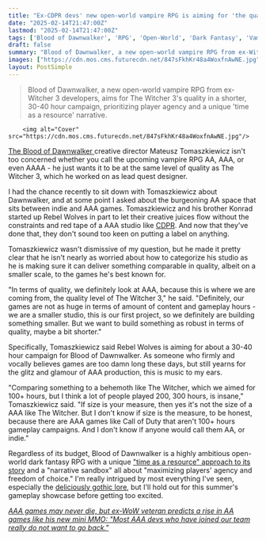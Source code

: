 ```yaml
---
title: "Ex-CDPR devs' new open-world vampire RPG is aiming for 'the quality level of The Witcher 3,' but since it's a smaller studio, only about a 30-40 hour campaign"
date: "2025-02-14T21:47:00Z"
lastmod: "2025-02-14T21:47:00Z"
tags: ['Blood of Dawnwalker', 'RPG', 'Open-World', 'Dark Fantasy', 'Vampire', 'AAA', 'AA']
draft: false
summary: "Blood of Dawnwalker, a new open-world vampire RPG from ex-Witcher 3 developers, aims for The Witcher 3's quality in a shorter, 30-40 hour campaign, prioritizing player agency and a unique 'time as a resource' narrative."
images: ["https://cdn.mos.cms.futurecdn.net/847sFkhKr48a4WoxfnAwNE.jpg"]
layout: PostSimple
---
```

> Blood of Dawnwalker, a new open-world vampire RPG from ex-Witcher 3 developers, aims for The Witcher 3's quality in a shorter, 30-40 hour campaign, prioritizing player agency and a unique 'time as a resource' narrative.


        <img alt="Cover" src="https://cdn.mos.cms.futurecdn.net/847sFkhKr48a4WoxfnAwNE.jpg"/>
        
[The Blood of Dawnwalker ](https://www.gamesradar.com/the-blood-of-dawnwalker-guide/)creative director Mateusz Tomaszkiewicz isn't too concerned whether you call the upcoming vampire RPG AA, AAA, or even AAAA - he just wants it to be at the same level of quality as The Witcher 3, which he worked on as lead quest designer.

I had the chance recently to sit down with Tomaszkiewicz about Dawnwalker, and at some point I asked about the burgeoning AA space that sits between indie and AAA games. Tomaszkiewicz and his brother Konrad started up Rebel Wolves in part to let their creative juices flow without the constraints and red tape of a AAA studio like [CDPR](https://www.gamesradar.com/tag/cd-projekt-red/). And now that they've done that, they don't sound too keen on putting a label on anything.

Tomaszkiewicz wasn't dismissive of my question, but he made it pretty clear that he isn't nearly as worried about how to categorize his studio as he is making sure it can deliver something comparable in quality, albeit on a smaller scale, to the games he's best known for.

"In terms of quality, we definitely look at AAA, because this is where we are coming from, the quality level of The Witcher 3," he said. "Definitely, our games are not as huge in terms of amount of content and gameplay hours - we are a smaller studio, this is our first project, so we definitely are building something smaller. But we want to build something as robust in terms of quality, maybe a bit shorter."

Specifically, Tomaszkiewicz said Rebel Wolves is aiming for about a 30-40 hour campaign for Blood of Dawnwalker. As someone who firmly and vocally believes games are too damn long these days, but still yearns for the glitz and glamour of AAA production, this is music to my ears.

"Comparing something to a behemoth like The Witcher, which we aimed for 100+ hours, but I think a lot of people played 200, 300 hours, is insane," Tomaszkiewicz said. "If size is your measure, then yes it's not the size of a AAA like The Witcher. But I don't know if size is the measure, to be honest, because there are AAA games like Call of Duty that aren't 100+ hours gameplay campaigns. And I don't know if anyone would call them AA, or indie."

Regardless of its budget, Blood of Dawnwalker is a highly ambitious open-world dark fantasy RPG with a unique ["time as a resource" approach to its story](https://www.gamesradar.com/games/rpg/ex-cdpr-devs-explain-how-new-open-world-vampire-rpg-blood-of-dawnwalker-handles-its-time-limited-story-and-im-getting-big-persona-vibes-it-doesnt-require-you-to-rush/) and a "narrative sandbox" all about "maximizing players' agency and freedom of choice." I'm really intrigued by most everything I've seen, especially the [deliciously gothic lore](https://www.gamesradar.com/games/rpg/the-witcher-3-directors-upcoming-open-world-rpg-blood-of-dawnwalker-keeps-revealing-new-vampires-and-i-cant-get-enough-of-this-deliciously-gothic-lore/), but I'll hold out for this summer's gameplay showcase before getting too excited.

[<em>AAA games may never die, but ex-WoW veteran predicts a rise in AA games like his new mini MMO: "Most AAA devs who have joined our team really do not want to go back."</em>](https://www.gamesradar.com/games/mmo/aaa-games-may-never-die-but-ex-wow-veteran-predicts-a-rise-in-aa-games-like-his-new-mini-mmo-most-aaa-devs-who-have-joined-our-team-really-do-not-want-to-go-back/)
        